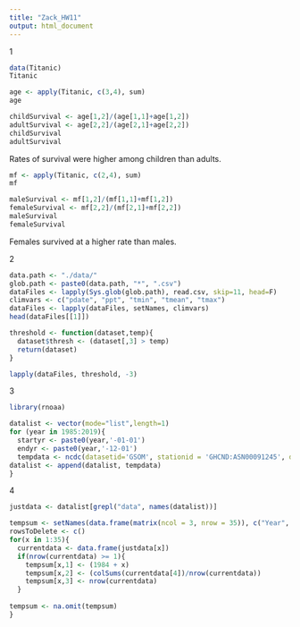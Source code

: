 ```yaml
---
title: "Zack_HW11"
output: html_document
---
```


1

```r
data(Titanic)
Titanic
```

```r
age <- apply(Titanic, c(3,4), sum)
age
```

```r
childSurvival <- age[1,2]/(age[1,1]+age[1,2])
adultSurvival <- age[2,2]/(age[2,1]+age[2,2])
childSurvival
adultSurvival
```

Rates of survival were higher among children than adults.

```r
mf <- apply(Titanic, c(2,4), sum)
mf
```

```r
maleSurvival <- mf[1,2]/(mf[1,1]+mf[1,2])
femaleSurvival <- mf[2,2]/(mf[2,1]+mf[2,2])
maleSurvival
femaleSurvival
```

Females survived at a higher rate than males.

2
```r
data.path <- "./data/"
glob.path <- paste0(data.path, "*", ".csv")  
dataFiles <- lapply(Sys.glob(glob.path), read.csv, skip=11, head=F)
climvars <- c("pdate", "ppt", "tmin", "tmean", "tmax")
dataFiles <- lapply(dataFiles, setNames, climvars)
head(dataFiles[[1]])
```

```r
threshold <- function(dataset,temp){
  dataset$thresh <- (dataset[,3] > temp)
  return(dataset)
}
```

```r
lapply(dataFiles, threshold, -3)
```

3

```r
library(rnoaa)
```

```r
datalist <- vector(mode="list",length=1)
for (year in 1985:2019){
  startyr <- paste0(year,'-01-01')
  endyr <- paste0(year,'-12-01')
  tempdata <- ncdc(datasetid='GSOM', stationid = 'GHCND:ASN00091245', datatypeid='TAVG', startdate = startyr, enddate = endyr, limit = 100, includemetadata = FALSE)
datalist <- append(datalist, tempdata)
}
```


4

```r
justdata <- datalist[grepl("data", names(datalist))]
```


```r
tempsum <- setNames(data.frame(matrix(ncol = 3, nrow = 35)), c("Year", "Tavg", "Mons"))
rowsToDelete <- c()
for(x in 1:35){
  currentdata <- data.frame(justdata[x])
  if(nrow(currentdata) >= 1){
    tempsum[x,1] <- (1984 + x)
    tempsum[x,2] <- (colSums(currentdata[4])/nrow(currentdata))
    tempsum[x,3] <- nrow(currentdata)
  }
  
tempsum <- na.omit(tempsum)
}
```

